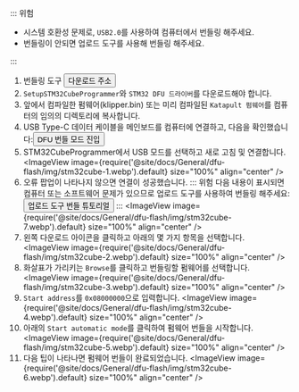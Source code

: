 ::: 위험

* 시스템 호환성 문제로, `USB2.0`를 사용하여 컴퓨터에서 번들링 해주세요.
* 번들링이 안되면 업로드 도구를 사용해 번들링 해주세요.

:::

1. 번들링 도구 <Button variant="contained" disableElevation component="a" rel="noopener" href="https://mellow-next.klipper.cn/docs/ResDownload/auxiliary_software/">다운로드 주소</Button>
2. `SetupSTM32CubeProgrammer`와 `STM32 DFU 드라이버`를 다운로드해야 합니다.
3. 앞에서 컴파일한 펌웨어(klipper.bin) 또는 미리 컴파일된 `Katapult 펌웨어`를 컴퓨터의 임의의 디렉토리에 복사합니다.
4. USB Type-C 데이터 케이블을 메인보드를 컴퓨터에 연결하고, 다음을 확인했습니다:<Button variant="contained" disableElevation component="a" rel="noopener" href="/docs/ProductDoc/MainBoard/fly-d/fly-d5/flash/bl#enter-dfu-burn-mode">DFU 번들 모드 진입</Button>
5. STM32CubeProgrammer에서 USB 모드를 선택하고 새로 고침 및 연결합니다.
    <ImageView image={require('@site/docs/General/dfu-flash/img/stm32cube-1.webp').default} size="100%" align="center" />
6. 오류 팝업이 나타나지 않으면 연결이 성공했습니다.
   ::: 위험
    다음 내용이 표시되면 컴퓨터 또는 소프트웨어 문제가 있으므로 업로드 도구를 사용하여 번들링 해주세요:<Button variant="contained" disableElevation component="a" rel="noopener" href="/docs/ProductDoc/MainBoard/fly-d/fly-d5/flash/bl#burn-firmware">업로드 도구 번들 튜토리얼</Button>
    :::
    <ImageView image={require('@site/docs/General/dfu-flash/img/stm32cube-7.webp').default} size="100%" align="center" />
7. 왼쪽 다운로드 아이콘을 클릭하고 아래의 몇 가지 항목을 선택합니다.
    <ImageView image={require('@site/docs/General/dfu-flash/img/stm32cube-2.webp').default} size="100%" align="center" />
8. 화살표가 가리키는 `Browse`를 클릭하고 번들링할 펌웨어를 선택합니다.
    <ImageView image={require('@site/docs/General/dfu-flash/img/stm32cube-3.webp').default} size="100%" align="center" />
9. `Start address`를 `0x08000000`으로 입력합니다.
    <ImageView image={require('@site/docs/General/dfu-flash/img/stm32cube-4.webp').default} size="100%" align="center" />
10. 아래의 `Start automatic mode`를 클릭하여 펌웨어 번들을 시작합니다.
    <ImageView image={require('@site/docs/General/dfu-flash/img/stm32cube-5.webp').default} size="100%" align="center" />
11. 다음 팁이 나타나면 펌웨어 번들이 완료되었습니다.
    <ImageView image={require('@site/docs/General/dfu-flash/img/stm32cube-6.webp').default} size="100%" align="center" />
